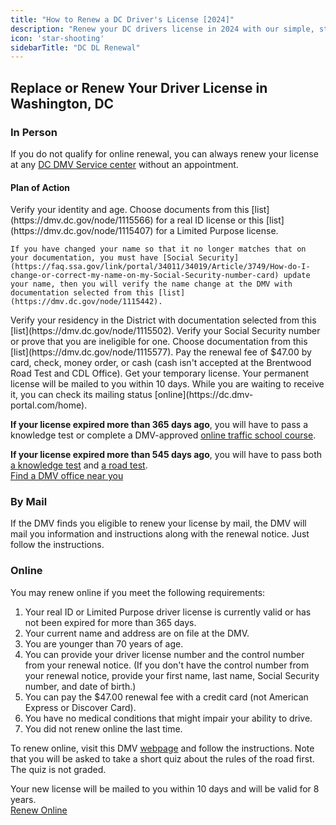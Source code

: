 ```yaml
---
title: "How to Renew a DC Driver's License [2024]"
description: "Renew your DC drivers license in 2024 with our simple, step-by-step guide. Find all the necessary requirements, forms, fees, and online renewal options to ensure a hassle-free experience. Stay legal and avoid fines - start your renewal process now!"
icon: 'star-shooting'
sidebarTitle: "DC DL Renewal"
---
```

## Replace or Renew Your Driver License in Washington, DC

### In Person
If you do not qualify for online renewal, you can always renew your license at any [DC DMV Service center](https://driving-tests.org/dmv-near-me/district-columbia-dmv-office-locations/) without an appointment.

#### Plan of Action
<Steps>
  <Step title="Step 1">
    Verify your identity and age. Choose documents from this [list](https://dmv.dc.gov/node/1115566) for a real ID license or this [list](https://dmv.dc.gov/node/1115407) for a Limited Purpose license.

    If you have changed your name so that it no longer matches that on your documentation, you must have [Social Security](https://faq.ssa.gov/link/portal/34011/34019/Article/3749/How-do-I-change-or-correct-my-name-on-my-Social-Security-number-card) update your name, then you will verify the name change at the DMV with documentation selected from this [list](https://dmv.dc.gov/node/1115442).
  </Step>
  <Step title="Step 2">
    Verify your residency in the District with documentation selected from this [list](https://dmv.dc.gov/node/1115502).
  </Step>
  <Step title="Step 3">
    Verify your Social Security number or prove that you are ineligible for one. Choose documentation from this [list](https://dmv.dc.gov/node/1115577).
  </Step>
  <Step title="Step 4">
    Pay the renewal fee of $47.00 by card, check, money order, or cash (cash isn't accepted at the Brentwood Road Test and CDL Office).
  </Step>
  <Step title="Step 5">
    Get your temporary license. Your permanent license will be mailed to you within 10 days. While you are waiting to receive it, you can check its mailing status [online](https://dc.dmv-portal.com/home).
  </Step>
</Steps>

**If your license expired more than 365 days ago**, you will have to pass a knowledge test or complete a DMV-approved [online traffic school course](https://dmv.dc.gov/node/1119302).

**If your license expired more than 545 days ago**, you will have to pass both [a knowledge test](#dmv-knowledge-test) and [a road test](#dmv-driving-test).  
[Find a DMV office near you](https://driving-tests.org/dmv-near-me/)

### By Mail
If the DMV finds you eligible to renew your license by mail, the DMV will mail you information and instructions along with the renewal notice. Just follow the instructions.

### Online
You may renew online if you meet the following requirements:
1. Your real ID or Limited Purpose driver license is currently valid or has not been expired for more than 365 days.
2. Your current name and address are on file at the DMV.
3. You are younger than 70 years of age.
4. You can provide your driver license number and the control number from your renewal notice. (If you don't have the control number from your renewal notice, provide your first name, last name, Social Security number, and date of birth.)
5. You can pay the $47.00 renewal fee with a credit card (not American Express or Discover Card).
6. You have no medical conditions that might impair your ability to drive.
7. You did not renew online the last time.

To renew online, visit this DMV [webpage](https://www.proprofs.com/quiz-school/story.php?title=renewal-quiz) and follow the instructions. Note that you will be asked to take a short quiz about the rules of the road first. The quiz is not graded.

Your new license will be mailed to you within 10 days and will be valid for 8 years.  
[Renew Online](https://www.proprofs.com/quiz-school/story.php?title=renewal-quiz)


<Snippet file="renewal-state-block.mdx" />
